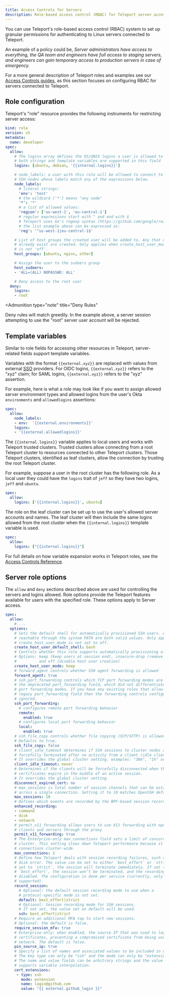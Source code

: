 ```yaml
---
title: Access Controls for Servers
description: Role-based access control (RBAC) for Teleport server access.
---
```


You can use Teleport's role-based access control (RBAC) system to set up
granular permissions for authenticating to Linux servers connected to Teleport.

An example of a policy could be, *Server administrators have access to
everything, the QA team and engineers have full access to staging servers, and
engineers can gain temporary access to production servers in case of
emergency.*

For a more general description of Teleport roles and examples see our [Access Controls guides](../../admin-guides/access-controls/access-controls.mdx), as
this section focuses on configuring RBAC for servers connected to Teleport.

## Role configuration

Teleport's "role" resource provides the following instruments for restricting
server access:

```yaml
kind: role
version: v5
metadata:
  name: developer
spec:
  allow:
    # The logins array defines the OS/UNIX logins a user is allowed to use.
    # both strings and template variables are supported in this field
    logins: [ubuntu, debian, '{{internal.logins}}']

    # node_labels: a user with this role will be allowed to connect to
    # SSH nodes whose labels match any of the expressions below.
    node_labels:
      # literal strings:
      'env': 'test'
      # the wildcard ('*') means "any node"
      '*': '*'
      # a list of allowed values:
      'region': ['us-west-1', 'eu-central-1']
      # regular expressions start with ^ and end with $
      # Teleport uses Go's regexp syntax (https://github.com/google/re2/wiki/Syntax)
      # the list example above can be expressed as:
      'reg': '^us-west-1|eu-central-1$'

    # List of host groups the created user will be added to. Any that don't
    # already exist are created. Only applies when create_host_user_mode
    # is not 'off'.
    host_groups: [ubuntu, nginx, other]

    # Assign the user to the sudoers group
    host_sudoers:
    - 'ALL=(ALL) NOPASSWD: ALL'

    # Deny access to the root user
  deny:
    logins:
    - root
```

<Admonition
  type="note"
  title="Deny Rules"
>
  Deny rules will match greedily. In the example above, a server session
  attempting to use the "root" server user  account will be rejected.
</Admonition>

## Template variables

Similar to role fields for accessing other resources in Teleport, server-related fields support template variables.

Variables with the format `{{external.xyz}}` are replaced with values from external [SSO](../../admin-guides/access-controls/sso/sso.mdx)
providers. For OIDC logins, `{{external.xyz}}` refers to the "xyz" claim; for
SAML logins, `{{external.xyz}}` refers to the "xyz" assertion.

For example, here is what a role may look like if you want to assign allowed
server environment types and allowed logins from the user's Okta `environments` and
`allowedlogins` assertions:

```yaml
spec:
  allow:
    node_labels:
    - env:  '{{external.environments}}'
    logins:
    - '{{external.allowedlogins}}'
```

The `{{internal.logins}}` variable applies to local users
and works with Teleport trusted clusters. Trusted clusters allow
connecting from a root Teleport cluster to resources connected to other Teleport clusters.
Those Teleport clusters, identified as leaf clusters, allow the connection
by trusting the root Teleport cluster.

For example, suppose a user in the root cluster has the following role.  As a
local user they could have the `logins` trait of `jeff` so they have two logins, `jeff`
and `ubuntu`.

```yaml
spec:
  allow:
    logins: ['{{internal.logins}}', ubuntu]
```

The role on the leaf cluster can be set up to use the user's allowed server
accounts and names. The leaf cluster will then include the same logins allowed from the root
cluster when the `{{internal.logins}}` template variable is used.

```yaml
spec:
  allow:
    logins: ["{{internal.logins}}"]
```

For full details on how variable expansion works in Teleport roles, see the
[Access Controls
Reference](../../reference/access-controls/roles.mdx).

## Server role options

The `allow` and `deny` sections described above are used for controlling
the servers and logins allowed. Role options provide the Teleport features
available for users with the specified role. These options apply to Server access.

```yaml
spec:
  allow:
    #....
  options:
    # Sets the default shell for automatically provisioned SSH users. An absolute path to a shell or a name
    # reachable through the system PATH are both valid values. Only applies when
    # create_host_user_mode is not set to off.
    create_host_user_default_shell: bash
    # Controls whether this role supports automatically provisioning of users.
    # Options: keep (keep users at session end), insecure-drop (remove user on session end),
    #          and off (disable host user creation)
    create_host_user_mode: keep
    # forward_agent controls whether SSH agent forwarding is allowed
    forward_agent: true
    # ssh_port_forwarding controls which TCP port forwarding modes are allowed over SSH. This replaces
    # the deprecated port_forwarding field, which did not differentiate between remote and local
    # port forwarding modes. If you have any existing roles that allow forwarding by enabling the
    # legacy port_forwarding field then the forwarding controls configured in ssh_port_forwarding will be
    # ignored.
    ssh_port_forwarding:
      # configures remote port forwarding behavior
      remote:
        enabled: true
      # configures local port forwarding behavior
      local:
        enabled: true
    # ssh_file_copy controls whether file copying (SCP/SFTP) is allowed.
    # Defaults to true.
    ssh_file_copy: false
    # client_idle_timeout determines if SSH sessions to cluster nodes are
    # forcefully terminated after no activity from a client (idle client).
    # It overrides the global cluster setting. examples: "30m", "1h" or "1h30m"
    client_idle_timeout: never
    # Determines if the clients will be forcefully disconnected when their
    # certificates expire in the middle of an active session.
    # It overrides the global cluster setting.
    disconnect_expired_cert: no
    # max_sessions is total number of session channels that can be established
    # across a single connection. Setting it to 10 matches OpenSSH default behavior.
    max_sessions: 10
    # Defines which events are recorded by the BPF-based session recorder.
    enhanced_recording:
    - command
    - disk
    - network
    # permit_x11_forwarding allows users to use X11 forwarding with openssh
    # clients and servers through the proxy
    permit_x11_forwarding: true
    # The Enterprise-only max_connections field sets a limit of concurrent sessions within a
    # cluster. This setting slows down Teleport performance because it has to track
    # connections cluster-wide.
    max_connections: 2
    # Define how Teleport deals with session recording failures, such as a full
    # disk error. The value can be set to either `best_effort` or `strict`. If
    # set to `strict`, the session will terminate immediately. If set to
    # `best_effort`, the session won’t be terminated, and the recording will be
    # disabled. The configuration is done per service (currently, only `ssh` is
    # supported).
    record_session:
      # Optional: the default session recording mode to use when a
      # protocol-specific mode is not set.
      default: best_effort|strict
      # Optional: Session recording mode for SSH sessions.
      # If not set, the value set on default will be used.
      ssh: best_effort|strict
    # Require an additional MFA tap to start new sessions.
    # Optional: the default is false.
    require_session_mfa: true
    # Enterprise-only: when enabled, the source IP that was used to log in is embedded in the user
    # certificates, preventing a compromised certificate from being used on another
    # network. The default is false.
    pin_source_ip: true
    # Specify a list of names and associated values to be included in user SSH keys.
    # The key type can only be "ssh" and the mode can only be "extension".
    # The name and value fields can be arbitrary strings and the value field
    # supports variable interpolation.
    cert_extensions:
     - type: ssh
       mode: extension
       name: login@github.com
       value: "{{ external.github_login }}"
```
